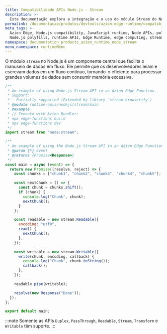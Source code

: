 ```yaml
---
title: Compatibilidade APIs Node.js - Stream
description: >-
  Esta documentação explora a integração e o uso do módulo Stream do Node.js dentro do Azion Edge Runtime. O módulo Stream é uma parte fundamental do Node.js.
permalink: /documentacao/produtos/devtools/azion-edge-runtime/compatibilidade/node/stream/
meta_tags: >-
  Azion Edge, Node.js compatibility, JavaScript runtime, Node APIs, polyfills,
  Node.js polyfills, runtime APIs, Edge Runtime, edge computing, stream
namespace: documentation_products_azion_runtime_node_stream
menu_namespace: runtimeMenu
---
```


O módulo `stream` no Node.js é um componente central que facilita o manuseio de dados em fluxo. Ele permite que os desenvolvedores leiam e escrevam dados em um fluxo contínuo, tornando-o eficiente para processar grandes volumes de dados sem consumir memória excessiva.

```javascript
/**
 * An example of using Node.js Stream API in an Azion Edge Function.
 * Support:
 * - Partially supported (Extended by library `stream-browserify`)
 * @module runtime-apis/nodejs/stream/main
 * @example
 * // Execute with Azion Bundler:
 * npx edge-functions build
 * npx edge-functions dev
 */
import stream from "node:stream";

/**
 * An example of using the Node.js Stream API in an Azion Edge Function.
 * @param {*} event
 * @returns {Promise<Response>}
 */
const main = async (event) => {
  return new Promise((resolve, reject) => {
    const chunks = ["chunk1", "chunk2", "chunk3", "chunk4", "chunk5"];

    const nextChunk = () => {
      const chunk = chunks.shift();
      if (chunk) {
        console.log("Chunk", chunk);
        nextChunk();
      }
    };

    const readable = new stream.Readable({
      encoding: "utf8",
      read() {
        nextChunk();
      },
    });

    const writable = new stream.Writable({
      write(chunk, encoding, callback) {
        console.log("Chunk", chunk.toString());
        callback();
      },
    });

    readable.pipe(writable);

    resolve(new Response("Done"));
  });
};

export default main;
```

:::note
Somente as APIs `Duplex`, `PassThrough`, `Readable`, `Stream`, `Transform` e `Writable` têm suporte.
:::
